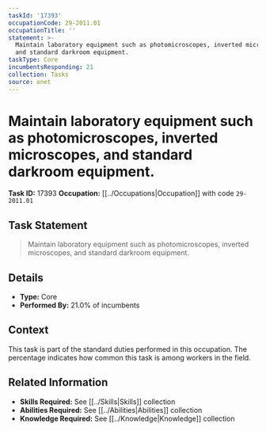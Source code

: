 ```yaml
---
taskId: '17393'
occupationCode: 29-2011.01
occupationTitle: ''
statement: >-
  Maintain laboratory equipment such as photomicroscopes, inverted microscopes,
  and standard darkroom equipment.
taskType: Core
incumbentsResponding: 21
collection: Tasks
source: onet
---
```

# Maintain laboratory equipment such as photomicroscopes, inverted microscopes, and standard darkroom equipment.

**Task ID:** 17393
**Occupation:** [[../Occupations|Occupation]] with code `29-2011.01`

## Task Statement

> Maintain laboratory equipment such as photomicroscopes, inverted microscopes, and standard darkroom equipment.

## Details

- **Type:** Core
- **Performed By:** 21.0% of incumbents

## Context

This task is part of the standard duties performed in this occupation. The percentage indicates how common this task is among workers in the field.

## Related Information

- **Skills Required:** See [[../Skills|Skills]] collection
- **Abilities Required:** See [[../Abilities|Abilities]] collection
- **Knowledge Required:** See [[../Knowledge|Knowledge]] collection
